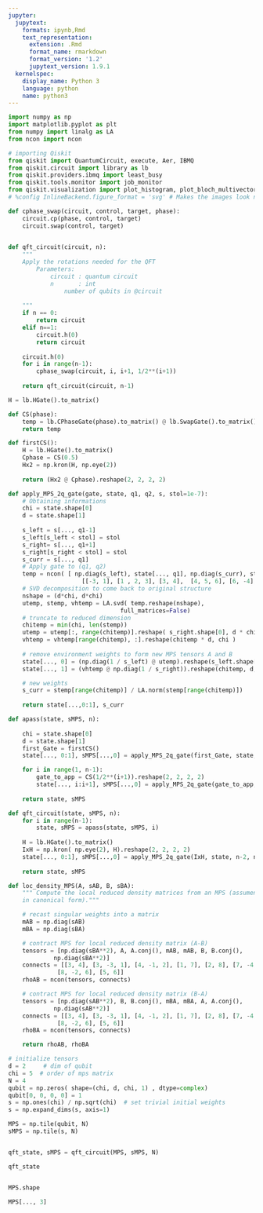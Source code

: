 ```yaml
---
jupyter:
  jupytext:
    formats: ipynb,Rmd
    text_representation:
      extension: .Rmd
      format_name: rmarkdown
      format_version: '1.2'
      jupytext_version: 1.9.1
  kernelspec:
    display_name: Python 3
    language: python
    name: python3
---
```


```python
import numpy as np
import matplotlib.pyplot as plt
from numpy import linalg as LA
from ncon import ncon

# importing Qiskit
from qiskit import QuantumCircuit, execute, Aer, IBMQ
from qiskit.circuit import library as lb
from qiskit.providers.ibmq import least_busy
from qiskit.tools.monitor import job_monitor
from qiskit.visualization import plot_histogram, plot_bloch_multivector
# %config InlineBackend.figure_format = 'svg' # Makes the images look nice
```

```python
def cphase_swap(circuit, control, target, phase):
    circuit.cp(phase, control, target)
    circuit.swap(control, target)

    
def qft_circuit(circuit, n):
    """
    Apply the rotations needed for the QFT
        Parameters:
            circuit : quantum circuit
            n       : int
                number of qubits in @circuit
    
    """
    if n == 0:
        return circuit
    elif n==1:
        circuit.h(0)
        return circuit
    
    circuit.h(0)
    for i in range(n-1):
        cphase_swap(circuit, i, i+1, 1/2**(i+1))
        
    return qft_circuit(circuit, n-1)
```

```python
H = lb.HGate().to_matrix()

def CS(phase):
    temp = lb.CPhaseGate(phase).to_matrix() @ lb.SwapGate().to_matrix()
    return temp

def firstCS():
    H = lb.HGate().to_matrix()
    Cphase = CS(0.5)
    Hx2 = np.kron(H, np.eye(2))
    
    return (Hx2 @ Cphase).reshape(2, 2, 2, 2)
```

```python
def apply_MPS_2q_gate(gate, state, q1, q2, s, stol=1e-7):
    # Obtaining informations
    chi = state.shape[0]
    d = state.shape[1]
    
    s_left = s[..., q1-1]
    s_left[s_left < stol] = stol
    s_right= s[..., q1+1]
    s_right[s_right < stol] = stol
    s_curr = s[..., q1]
    # Apply gate to (q1, q2)
    temp = ncon( [ np.diag(s_left), state[..., q1], np.diag(s_curr), state[..., q2], np.diag(s_right), gate],
                     [[-3, 1], [1 , 2, 3], [3, 4],  [4, 5, 6], [6, -4], [2, 5, -1 ,-2]] )
    # SVD decomposition to come back to original structure
    nshape = (d*chi, d*chi)
    utemp, stemp, vhtemp = LA.svd( temp.reshape(nshape),
                                full_matrices=False)
    # truncate to reduced dimension
    chitemp = min(chi, len(stemp))
    utemp = utemp[:, range(chitemp)].reshape( s_right.shape[0], d * chitemp)
    vhtemp = vhtemp[range(chitemp), :].reshape(chitemp * d, chi )
    
    # remove environment weights to form new MPS tensors A and B
    state[..., 0] = (np.diag(1 / s_left) @ utemp).reshape(s_left.shape[0], d, chitemp)
    state[..., 1] = (vhtemp @ np.diag(1 / s_right)).reshape(chitemp, d, chi)

    # new weights
    s_curr = stemp[range(chitemp)] / LA.norm(stemp[range(chitemp)])
    
    return state[...,0:1], s_curr
```

```python
def apass(state, sMPS, n):
    
    chi = state.shape[0]
    d = state.shape[1]
    first_Gate = firstCS()
    state[..., 0:1], sMPS[...,0] = apply_MPS_2q_gate(first_Gate, state, 0, 1, sMPS)

    for i in range(1, n-1):
        gate_to_app = CS(1/2**(i+1)).reshape(2, 2, 2, 2)
        state[..., i:i+1], sMPS[...,0] = apply_MPS_2q_gate(gate_to_app, state, i, i+1, sMPS)
    
    return state, sMPS
```

```python
def qft_circuit(state, sMPS, n):
    for i in range(n-1):
        state, sMPS = apass(state, sMPS, i)
    
    H = lb.HGate().to_matrix()
    IxH = np.kron( np.eye(2), H).reshape(2, 2, 2, 2)
    state[..., 0:1], sMPS[...,0] = apply_MPS_2q_gate(IxH, state, n-2, n-1, sMPS)
    
    return state, sMPS
```

```python
def loc_density_MPS(A, sAB, B, sBA):
    """ Compute the local reduced density matrices from an MPS (assumend to be
    in canonical form)."""

    # recast singular weights into a matrix
    mAB = np.diag(sAB)
    mBA = np.diag(sBA)

    # contract MPS for local reduced density matrix (A-B)
    tensors = [np.diag(sBA**2), A, A.conj(), mAB, mAB, B, B.conj(),
             np.diag(sBA**2)]
    connects = [[3, 4], [3, -3, 1], [4, -1, 2], [1, 7], [2, 8], [7, -4, 5],
              [8, -2, 6], [5, 6]]
    rhoAB = ncon(tensors, connects)

    # contract MPS for local reduced density matrix (B-A)
    tensors = [np.diag(sAB**2), B, B.conj(), mBA, mBA, A, A.conj(),
             np.diag(sAB**2)]
    connects = [[3, 4], [3, -3, 1], [4, -1, 2], [1, 7], [2, 8], [7, -4, 5],
              [8, -2, 6], [5, 6]]
    rhoBA = ncon(tensors, connects)

    return rhoAB, rhoBA

```

```python
# initialize tensors
d = 2     # dim of qubit
chi = 5  # order of mps matrix
N = 4
qubit = np.zeros( shape=(chi, d, chi, 1) , dtype=complex)
qubit[0, 0, 0, 0] = 1
s = np.ones(chi) / np.sqrt(chi)  # set trivial initial weights
s = np.expand_dims(s, axis=1)

MPS = np.tile(qubit, N)
sMPS = np.tile(s, N)
```

```python

```

```python
qft_state, sMPS = qft_circuit(MPS, sMPS, N)
```

```python
qft_state
```

```python

```

```python
MPS.shape
```

```python
MPS[..., 3]
```

```python

```
